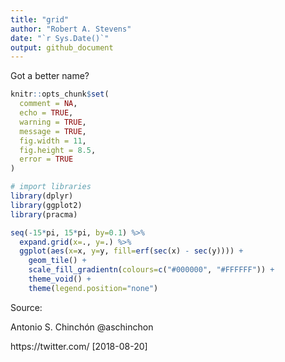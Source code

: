 ```yaml
---
title: "grid"
author: "Robert A. Stevens"
date: "`r Sys.Date()`"
output: github_document
---
```


Got a better name?

```r
knitr::opts_chunk$set(
  comment = NA, 
  echo = TRUE, 
  warning = TRUE, 
  message = TRUE, 
  fig.width = 11, 
  fig.height = 8.5,
  error = TRUE
)
```

```r
# import libraries
library(dplyr)
library(ggplot2)
library(pracma)
```

```r
seq(-15*pi, 15*pi, by=0.1) %>%
  expand.grid(x=., y=.) %>%
  ggplot(aes(x=x, y=y, fill=erf(sec(x) - sec(y)))) +
    geom_tile() +
    scale_fill_gradientn(colours=c("#000000", "#FFFFFF")) +
    theme_void() +
    theme(legend.position="none")
```

Source: 

Antonio S. Chinchón @aschinchon

https://twitter.com/ [2018-08-20]
